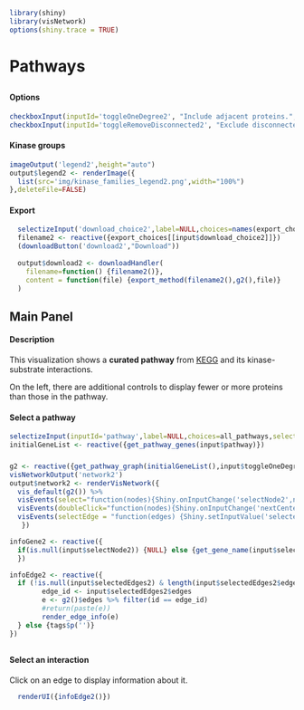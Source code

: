 ```r
library(shiny)
library(visNetwork)
options(shiny.trace = TRUE)
```
# Pathways
##  {.sidebar data-width="200"}
#### Options
```r
checkboxInput(inputId='toggleOneDegree2', "Include adjacent proteins.", value = FALSE)
checkboxInput(inputId='toggleRemoveDisconnected2', "Exclude disconnected proteins.", value = TRUE)
```

#### Kinase groups
```r
imageOutput('legend2',height="auto")
output$legend2 <- renderImage({
  list(src='img/kinase_families_legend2.png',width="100%")
},deleteFile=FALSE)
```
#### Export
```r
  selectizeInput('download_choice2',label=NULL,choices=names(export_choices))
  filename2 <- reactive({export_choices[[input$download_choice2]]})
  (downloadButton('download2',"Download"))
  
  output$download2 <- downloadHandler(
    filename=function() {filename2()},
    content = function(file) {export_method(filename2(),g2(),file)}
  )
```
## Main Panel
#### Description
This visualization shows a <b>curated pathway</b> from [KEGG](https://www.genome.jp/kegg/pathway.html) and its kinase-substrate interactions. 

On the left, there are additional controls to display fewer or more proteins than those in the pathway.

#### Select a pathway
```r
selectizeInput(inputId='pathway',label=NULL,choices=all_pathways,selected="MAPK signaling pathway",options=list(maxOptions=300))
initialGeneList <- reactive({get_pathway_genes(input$pathway)})
```

### {}
```r
g2 <- reactive({get_pathway_graph(initialGeneList(),input$toggleOneDegree2,input$toggleRemoveDisconnected2)})
visNetworkOutput('network2')
output$network2 <- renderVisNetwork({
  vis_default(g2()) %>%
  visEvents(select="function(nodes){Shiny.onInputChange('selectNode2',nodes.nodes);}") %>%
  visEvents(doubleClick="function(nodes){Shiny.onInputChange('nextCenterNode',nodes.nodes)}") %>%
  visEvents(selectEdge = "function(edges) {Shiny.setInputValue('selectedEdges2', edges);}")
   })

infoGene2 <- reactive({
  if(is.null(input$selectNode2)) {NULL} else {get_gene_name(input$selectNode2)}
  })

infoEdge2 <- reactive({
  if (!is.null(input$selectedEdges2) & length(input$selectedEdges2$edges)==1) {
        edge_id <- input$selectedEdges2$edges
        e <- g2()$edges %>% filter(id == edge_id)
        #return(paste(e))
        render_edge_info(e)
  } else {tags$p('')}
})
```

##  {data-width="200"}
#### Select an interaction
Click on an edge to display information about it.
```r
  renderUI({infoEdge2()})
```
